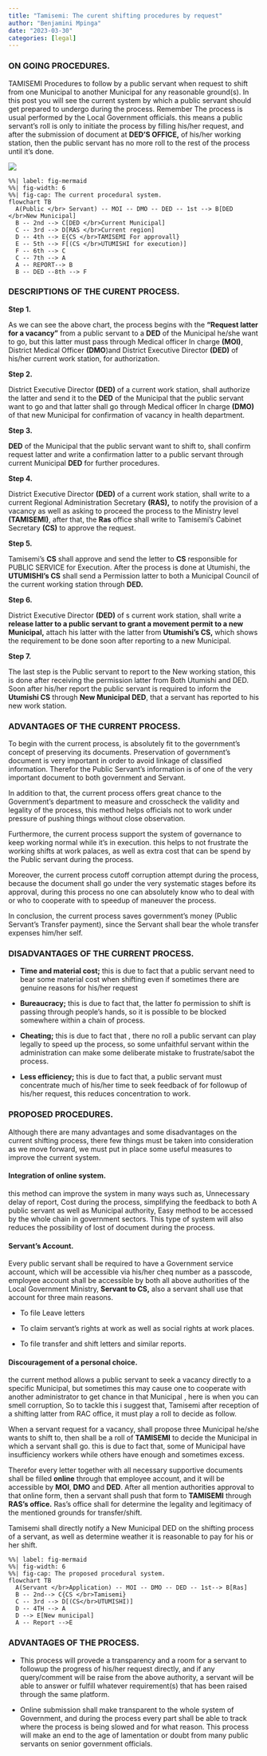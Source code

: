 ```yaml
---
title: "Tamisemi: The curent shifting procedures by request"
author: "Benjamini Mpinga"
date: "2023-03-30"
categories: [legal]
---
```

### ON GOING PROCEDURES.

TAMISEMI Procedures to follow by a public servant when request to shift from one Municipal to another Municipal for any reasonable ground(s). In this post you will see the current system by which a public servant should get prepared to undergo during the process. Remember The process is usual performed by the Local Government officials. this means a public servant's roll is only to initiate the process by filling his/her request, and after the submission of document at **DED'S OFFICE,** of his/her working station, then the public servant has no more roll to the rest of the process until it's done.

![](benja.jpg)

```mermaid
%%| label: fig-mermaid
%%| fig-width: 6
%%| fig-cap: The current procedural system.
flowchart TB
  A(Public </br> Servant) -- MOI -- DMO -- DED -- 1st --> B[DED </br>New Municipal]
  B -- 2nd --> C[DED </br>Current Municipal]
  C -- 3rd --> D[RAS </br>Current region]
  D -- 4th --> E{CS </br>TAMISEMI For approvall}
  E -- 5th --> F[(CS </br>UTUMISHI for execution)]
  F -- 6th --> C
  C -- 7th --> A 
  A -- REPORT--> B 
  B -- DED --8th --> F
```

### DESCRIPTIONS OF THE CURENT PROCESS.

**Step 1.**

As we can see the above chart, the process begins with the **"Request latter for a vacancy"** from a public servant to a **DED** of the Municipal he/she want to go, but this latter must pass through Medical officer In charge **(MOI)**, District Medical Officer **(DMO**)and District Executive Director **(DED)** of his/her current work station, for authorization.

**Step 2.**

District Executive Director **(DED)** of a current work station, shall authorize the latter and send it to the **DED** of the Municipal that the public servant want to go and that latter shall go through Medical officer In charge **(DMO)** of that new Municipal for confirmation of vacancy in health department.

**Step 3.**

**DED** of the Municipal that the public servant want to shift to, shall confirm request latter and write a confirmation latter to a public servant through current Municipal **DED** for further procedures.

**Step 4.**

District Executive Director **(DED)** of a current work station, shall write to a current Regional Administration Secretary **(RAS),** to notify the provision of a vacancy as well as asking to proceed the process to the Ministry level **(TAMISEMI)**, after that, the **Ras** office shall write to Tamisemi's Cabinet Secretary **(CS)** to approve the request.

**Step 5.**

Tamisemi's **CS** shall approve and send the letter to **CS** responsible for PUBLIC SERVICE for Execution. After the process is done at Utumishi, the **UTUMISHI's CS** shall send a Permission latter to both a Municipal Council of the current working station through **DED.**

**Step 6.**

District Executive Director **(DED)** of s current work station, shall write a **release latter to a public servant to grant a movement permit to a new Municipal,** attach his latter with the latter from **Utumishi's CS,** which shows the requirement to be done soon after reporting to a new Municipal.

**Step 7.**

The last step is the Public servant to report to the New working station, this is done after receiving the permission latter from Both Utumishi and DED. Soon after his/her report the public servant is required to inform the **Utumishi CS** through **New Municipal DED**, that a servant has reported to his new work station.

### ADVANTAGES OF THE CURRENT PROCESS.

To begin with the current process, is absolutely fit to the government's concept of preserving its documents. Preservation of government's document is very important in order to avoid linkage of classified information. Therefor the Public Servant's information is of one of the very important document to both government and Servant.

In addition to that, the current process offers great chance to the Government's department to measure and crosscheck the validity and legality of the process, this method helps officials not to work under pressure of pushing things without close observation.

Furthermore, the current process support the system of governance to keep working normal while it's in execution. this helps to not frustrate the working shifts at work palaces, as well as extra cost that can be spend by the Public servant during the process.

Moreover, the current process cutoff corruption attempt during the process, because the document shall go under the very systematic stages before its approval, during this process no one can absolutely know who to deal with or who to cooperate with to speedup of maneuver the process.

In conclusion, the current process saves government's money (Public Servant's Transfer payment), since the Servant shall bear the whole transfer expenses him/her self.

### DISADVANTAGES OF THE CURRENT PROCESS.

- **Time and material cost;** this is due to fact that a public servant need to bear some material cost when shifting even if sometimes there are genuine reasons for his/her request

- **Bureaucracy;** this is due to fact that, the latter fo permission to shift is passing through people's hands, so it is possible to be blocked somewhere within a chain of process.

- **Cheating;** this is due to fact that , there no roll a public servant can play legally to speed up the process, so some unfaithful servant within the administration can make some deliberate mistake to frustrate/sabot the process.

- **Less efficiency;** this is due to fact that, a public servant must concentrate much of his/her time to seek feedback of for followup of his/her request, this reduces concentration to work.

### PROPOSED PROCEDURES.

Although there are many advantages and some disadvantages on the current shifting process, there few things must be taken into consideration as we move forward, we must put in place some useful measures to improve the current system.

#### Integration of online system.

this method can improve the system in many ways such as, Unnecessary delay of report, Cost during the process, simplifying the feedback to both A public servant as well as Municipal authority, Easy method to be accessed by the whole chain in government sectors. This type of system will also reduces the possibility of lost of document during the process.

#### Servant's Account. 

Every public servant shall be required to have a Government service account, which will be accessible via his/her cheq number as a passcode, employee account shall be accessible by both all above authorities of the Local Government Ministry, **Servant to CS,** also a servant shall use that account for three main reasons.

- To file Leave letters

- To claim servant's rights at work as well as social rights at work places.

- To file transfer and shift letters and similar reports.


#### Discouragement of a personal choice.

the current method allows a public servant to seek a vacancy directly to a specific Municipal, but sometimes this may cause one to cooperate with another administrator to get chance in that Municipal , here is when you can smell corruption, So to tackle this i suggest that, Tamisemi after reception of a shifting latter from RAC office, it must play a roll to decide as follow.

When a servant request for a vacancy, shall propose three Municipal he/she wants to shift to, then shall be a roll of **TAMISEMI** to decide the Municipal in which a servant shall go. this is due to fact that, some of Municipal have insufficiency workers while others have enough and sometimes excess.

Therefor every letter together with all necessary supportive documents shall be filled **online** through that employee account, and it will be accessible by **MOI**, **DMO** and **DED**. After all mention authorities approval to that online form, then a servant shall push that form to **TAMISEMI** through **RAS's office.** Ras's office shall for determine the legality and legitimacy of the mentioned grounds for transfer/shift.

Tamisemi shall directly notify a New Municipal DED on the shifting process of a servant, as well as determine weather it is reasonable to pay for his or her shift.

```mermaid
%%| label: fig-mermaid
%%| fig-width: 6
%%| fig-cap: The proposed procedural system.
flowchart TB
  A(Servant </br>Application) -- MOI -- DMO -- DED -- 1st--> B[Ras]
  B -- 2nd--> C{CS </br>Tamisemi}
  C -- 3rd --> D[(CS</br>UTUMISHI)]
  D -- 4TH --> A
  D --> E[New municipal]
  A -- Report -->E
```


### ADVANTAGES OF THE PROCESS.

- This process will provede a transparency and a room for a servant to followup the progress of his/her request directly, and if any query/comment will be raise from the above authority, a servant will be able to answer or fulfill whatever requirement(s) that has been raised through the same platform. 

- Online submission shall make transparent to the whole system of Government, and during the process every part shall be able to track where the process is being slowed and for what reason. This process will make an end to the age of lamentation or doubt from many public servants on senior government officials.


